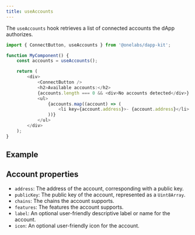 ```yaml
---
title: useAccounts
---
```



The `useAccounts` hook retrieves a list of connected accounts the dApp authorizes.

```ts
import { ConnectButton, useAccounts } from '@onelabs/dapp-kit';

function MyComponent() {
	const accounts = useAccounts();

	return (
		<div>
			<ConnectButton />
			<h2>Available accounts:</h2>
			{accounts.length === 0 && <div>No accounts detected</div>}
			<ul>
				{accounts.map((account) => (
					<li key={account.address}>- {account.address}</li>
				))}
			</ul>
		</div>
	);
}
```

## Example

<UseAccountsExample />

## Account properties

- `address`: The address of the account, corresponding with a public key.
- `publicKey`: The public key of the account, represented as a `Uint8Array`.
- `chains`: The chains the account supports.
- `features`: The features the account supports.
- `label`: An optional user-friendly descriptive label or name for the account.
- `icon`: An optional user-friendly icon for the account.
